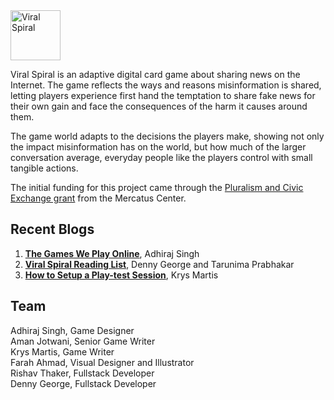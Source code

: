 
<div style="width:16em;">
  <img
    alt="Viral Spiral"
    src="../../../images/viral-spiral-logo.png"
    width="80"
  />
</div>

Viral Spiral is an adaptive digital card game about sharing news on the Internet. The game reflects the ways and reasons misinformation is shared, letting players experience first hand the temptation to share fake news for their own gain and face the consequences of the harm it causes around them.

The game world adapts to the decisions the players make, showing not only the impact misinformation has on the world, but how much of the larger conversation average, everyday people like the players control with small tangible actions.

The initial funding for this project came through the [Pluralism and Civic Exchange grant](https://www.mercatus.org/features/mercatus-program-pluralism-civil-exchange-announces-first-cohort-grant-recipients) from the Mercatus Center.

## Recent Blogs

1. **[The Games We Play Online](/blog/the-games-we-play-online)**, Adhiraj Singh
2. **[Viral Spiral Reading List](/blog/viral-spiral-media-list)**, Denny George and Tarunima Prabhakar
3. **[How to Setup a Play-test Session](/blog/how-to-set-a-playtest)**, Krys Martis

## Team

Adhiraj Singh, Game Designer  
Aman Jotwani, Senior Game Writer  
Krys Martis, Game Writer  
Farah Ahmad, Visual Designer and Illustrator  
Rishav Thaker, Fullstack Developer  
Denny George, Fullstack Developer
